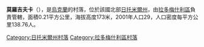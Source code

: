 {{coord|50|38|57|N|29|6|8|E|scale:30000|display=title}}

'''莫羅吉夫卡'''（{{lang-uk|Морогівка}}），是[[烏克蘭|烏克蘭]]的村落，位於該國北部[[日托米爾州|日托米爾州]]，由[[拉多梅什利區|拉多梅什利區]]負責管轄，面積0.21平方公里，海拔高度173米，2001年人口29，人口密度每平方公里138.76人。

{{DEFAULTSORT:Морогівка}}
[[Category:日托米爾州村落|Category:日托米爾州村落]]
[[Category:拉多梅什利區村落|Category:拉多梅什利區村落]]


{{Zhytomyr-geo-stub}}